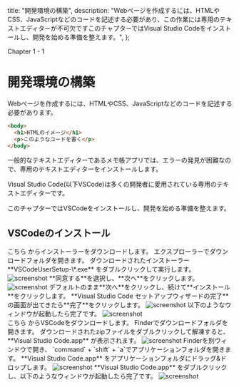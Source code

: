 
  title: "開発環境の構築",
  description:
    "Webページを作成するには、HTMLやCSS、JavaScriptなどのコードを記述する必要があり、この作業には専用のテキストエディターが不可欠ですこのチャプターではVisual Studio Codeをインストールし、開発を始める準備を整えます。",
};

Chapter 1 - 1

# 開発環境の構築

Webページを作成するには、HTMLやCSS、JavaScriptなどのコードを記述する必要があります。

```html
<body>
  <h1>HTMLのイメージ</h1>
  <p>このようなコードを書く</p>
</body>
```

一般的なテキストエディターであるメモ帳アプリでは、エラーの発見が困難なので、専用のテキストエディターをインストールします。

Visual Studio Code(以下VSCode)は多くの開発者に愛用されている専用のテキストエディターです。

このチャプターではVSCodeをインストールし、開発を始める準備を整えます。

## VSCodeのインストール

<SyncTabMdx>
  <div data-label="windows">
    <Link
      href="https://go.microsoft.com/fwlink/?LinkID=534107"
      target="_blank"
      rel="noopener noreferrer"
    >
      こちら
    </Link>
    からインストーラーをダウンロードします。
    エクスプローラーでダウンロードフォルダを開きます。
    ダウンロードされたインストーラー **VSCodeUserSetup-\*.exe**
    をダブルクリックして実行します。
    <Image
      src="/2024/img/01-01-windows-01.png"
      width={512}
      height={370}
      alt="screenshot"
    />
    **同意する**を選択し、**次へ**をクリックします。
    <Image
      src="/2024/img/01-01-windows-02.png"
      width={512}
      height={386}
      alt="screenshot"
    />
    デフォルトのまま**次へ**をクリックし、続けて**インストール**をクリックします。
    **Visual Studio Code
    セットアップウィザードの完了**の画面が出てきたら**完了**をクリックします。
    <Image
      src="/2024/img/01-01-windows-03.png"
      width={512}
      height={386}
      alt="screenshot"
    />
    以下のようなウィンドウが起動したら完了です。
    <Image
      src="/2024/img/01-01-windows-04.png"
      width={512}
      height={512}
      alt="screenshot"
    />
  </div>
  <div data-label="mac">
    <Link
      href="https://go.microsoft.com/fwlink/?LinkID=534106"
      target="_blank"
      rel="noopener noreferrer"
    >
      こちら
    </Link>
    からVSCodeをダウンロードします。 Finderでダウンロードフォルダを開きます。
    ダウンロードされたzipファイルをダブルクリックして解凍すると、 **Visual
    Studio Code.app** が表示されます。
    <Image
      src="/2024/img/01-01-mac-01.png"
      width={512}
      height={265}
      alt="screenshot"
    />
    Finderを別ウィンドウで開き、 `command` + `shift` +
    `a`でアプリケーションフォルダを開きます。 **Visual Studio Code.app**
    をアプリケーションフォルダにドラッグ&ドロップします。
    <Image
      src="/2024/img/01-01-mac-02.png"
      width={512}
      height={367}
      alt="screenshot"
    />
    **Visual Studio Code.app**
    をダブルクリックし、以下のようなウィンドウが起動したら完了です。
    <Image
      src="/2024/img/01-01-mac-03.png"
      width={512}
      height={367}
      alt="screenshot"
    />
  </div>
</SyncTabMdx>
